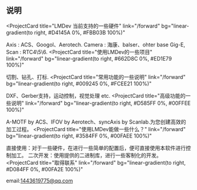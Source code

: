 ## 说明

<ProjectCard
  title="LMDev 当前支持的一些硬件"
  link="/forward"
  bg="linear-gradient(to right, #D4145A 0%, #FBB03B 100%)"
>
  Axis : ACS、Googol、Aerotech.
  Camera : 海康、balser、ohter base Gig-E,
  Scan : RTC4\5\6.
</ProjectCard>
<ProjectCard
  title="使用LMDev的一些项目"
  link="/forward"
  bg="linear-gradient(to right, #662D8C 0%, #ED1E79 100%)"
>
  切割、钻孔、打标.
</ProjectCard>
<ProjectCard
  title="常用功能的一些说明"
  link="/forward"
  bg="linear-gradient(to right, #009245 0%, #FCEE21 100%)"
>
  DXF、Gerber支持，运动控制，视觉处理 etc.
</ProjectCard>
<ProjectCard
  title="高级功能的一些说明"
  link="/forward"
  bg="linear-gradient(to right, #D585FF 0%, #00FFEE 100%)"
>
  A-MOTF by ACS、IFOV by Aerotech、syncAxis by Scanlab.为您创建高效的加工过程。
</ProjectCard>
<ProjectCard
  title="使用LMDev能做一些什么？"
  link="/forward"
  bg="linear-gradient(to right, #3584FF 0%, #00FAEE 100%)"
>
  直接使用：对于一些硬件，在进行一些简单的配置后，便可直接使用本软件进行控制加工。
  二次开发：使用提供的二进制库，进行一些客制化的开发。
</ProjectCard>
<ProjectCard
  title="取得联系"
  link="/forward"
  bg="linear-gradient(to right, #D084FF 0%, #00FA2E 100%)"
>
  email:1443619775@qq.com
</ProjectCard>
